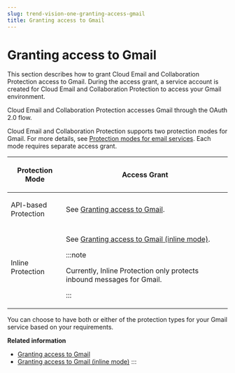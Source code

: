 ```yaml
---
slug: trend-vision-one-granting-access-gmail
title: Granting access to Gmail
---
```

# Granting access to Gmail

This section describes how to grant Cloud Email and Collaboration Protection access to Gmail. During the access grant, a service account is created for Cloud Email and Collaboration Protection to access your Gmail environment.

Cloud Email and Collaboration Protection accesses Gmail through the OAuth 2.0 flow.

Cloud Email and Collaboration Protection supports two protection modes for Gmail. For more details, see [Protection modes for email services](protection-modes-for-email-services.mdx). Each mode requires separate access grant.

<table>
<colgroup>
<col style="width: 25%" />
<col style="width: 75%" />
</colgroup>
<thead>
<tr>
<th><p>Protection Mode</p></th>
<th><p>Access Grant</p></th>
</tr>
</thead>
<tbody>
<tr>
<td><p>API-based Protection</p></td>
<td><p>See <a href="trend-vision-one-granting-access-gmail-cloud-apps">Granting access to Gmail</a>.</p></td>
</tr>
<tr>
<td>Inline Protection</td>
<td><p>See <a href="trend-vision-one-granting-access-gmail-inline-mode">Granting access to Gmail (inline mode)</a>.</p>


:::note

<p>Currently, Inline Protection only protects inbound messages for Gmail.</p>


:::

</td>
</tr>
</tbody>
</table>

You can choose to have both or either of the protection types for your Gmail service based on your requirements.

**Related information**

- [Granting access to Gmail](granting-access-gmail-cloud-apps.mdx)
- [Granting access to Gmail (inline mode)](granting-access-gmail-inline-mode.mdx)
:::
